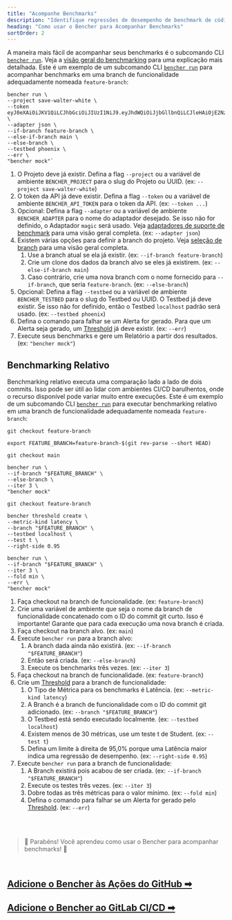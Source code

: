 ```yaml
---
title: "Acompanhe Benchmarks"
description: "Identifique regressões de desempenho de benchmark de código com benchmarking contínuo histórico ou benchmarking contínuo relativo"
heading: "Como usar o Bencher para Acompanhar Benchmarks"
sortOrder: 2
---
```


A maneira mais fácil de acompanhar seus benchmarks é o subcomando CLI <code><a href="/docs/pt/explanation/bencher-run">bencher run</a></code>. Veja a [visão geral do benchmarking](/docs/pt/explanation/benchmarking) para uma explicação mais detalhada.
Este é um exemplo de um subcomando CLI <code><a href="/docs/pt/explanation/bencher-run">bencher run</a></code> para acompanhar benchmarks em uma branch de funcionalidade adequadamente nomeada `feature-branch`:

```
bencher run \
--project save-walter-white \
--token eyJ0eXAiOiJKV1QiLCJhbGciOiJIUzI1NiJ9.eyJhdWQiOiJjbGllbnQiLCJleHAiOjE2NzQwNjA3NTAsImlhdCI6MTY3MTQ2ODc1MCwiaXNzIjoiYmVuY2hlci5kZXYiLCJzdWIiOiJzYXVsQGJldHRlcmNhbGxzYXVsLmNvbSIsIm9yZyI6bnVsbH0.CABcvWlPobAHs7wsdR6wX5p0R2jaCd7RmpsnMp5pwEc \
--adapter json \
--if-branch feature-branch \
--else-if-branch main \
--else-branch \
--testbed phoenix \
--err \
"bencher mock"`
```

1. O Projeto deve já existir. Defina a flag `--project` ou a variável de ambiente `BENCHER_PROJECT` para o slug do Projeto ou UUID. (ex: `--project save-walter-white`)
1. O token da API já deve existir. Defina a flag `--token` ou a variável de ambiente `BENCHER_API_TOKEN` para o token da API. (ex: `--token ...`)
1. Opcional: Defina a flag `--adapter` ou a variável de ambiente `BENCHER_ADAPTER` para o nome do adaptador desejado. Se isso não for definido, o Adaptador `magic` será usado. Veja [adaptadores de suporte de benchmark](/docs/pt/explanation/adapters) para uma visão geral completa. (ex: `--adapter json`)
1. Existem várias opções para definir a branch do projeto. Veja [seleção de branch](/docs/pt/explanation/branch-selection) para uma visão geral completa.
    1. Use a branch atual se ela já existir. (ex: `--if-branch feature-branch`)
    1. Crie um clone dos dados da branch alvo se eles já existirem. (ex: `--else-if-branch main`)
    1. Caso contrário, crie uma nova branch com o nome fornecido para `--if-branch`, que seria `feature-branch`. (ex: `--else-branch`)
1. Opcional: Defina a flag `--testbed` ou a variável de ambiente `BENCHER_TESTBED` para o slug do Testbed ou UUID. O Testbed já deve existir. Se isso não for definido, então o Testbed `localhost` padrão será usado. (ex: `--testbed phoenix`)
1. Defina o comando para falhar se um Alerta for gerado. Para que um Alerta seja gerado, um [Threshold](/docs/pt/explanation/thresholds) já deve existir. (ex: `--err`)
1. Execute seus benchmarks e gere um Relatório a partir dos resultados. (ex: `"bencher mock"`)

## Benchmarking Relativo

Benchmarking relativo executa uma comparação lado a lado de dois commits.
Isso pode ser útil ao lidar com ambientes CI/CD barulhentos,
onde o recurso disponível pode variar muito entre execuções.
Este é um exemplo de um subcomando CLI <code><a href="/docs/pt/explanation/bencher-run">bencher run</a></code> para executar benchmarking relativo em uma branch de funcionalidade adequadamente nomeada `feature-branch`:

```
git checkout feature-branch

export FEATURE_BRANCH=feature-branch-$(git rev-parse --short HEAD)

git checkout main

bencher run \
--if-branch "$FEATURE_BRANCH" \
--else-branch \
--iter 3 \
"bencher mock"

git checkout feature-branch

bencher threshold create \
--metric-kind latency \
--branch "$FEATURE_BRANCH" \
--testbed localhost \
--test t \
--right-side 0.95

bencher run \
--if-branch "$FEATURE_BRANCH" \
--iter 3 \
--fold min \
--err \
"bencher mock"
```

1. Faça checkout na branch de funcionalidade. (ex: `feature-branch`)
1. Crie uma variável de ambiente que seja o nome da branch de funcionalidade concatenado com o ID do commit git curto. Isso é importante! Garante que para cada execução uma nova branch é criada.
1. Faça checkout na branch alvo. (ex: `main`)
1. Execute `bencher run` para a branch alvo:
    1. A branch dada ainda não existirá. (ex: `--if-branch "$FEATURE_BRANCH"`)
    1. Então será criada. (ex: `--else-branch`)
    1. Execute os benchmarks três vezes. (ex: `--iter 3`)
1. Faça checkout na branch de funcionalidade. (ex: `feature-branch`)
1. Crie um [Threshold](/docs/pt/explanation/thresholds) para a branch de funcionalidade:
    1. O Tipo de Métrica para os benchmarks é Latência. (ex: `--metric-kind latency`)
    1. A Branch é a branch de funcionalidade com o ID do commit git adicionado. (ex: `--branch "$FEATURE_BRANCH"`)
    1. O Testbed está sendo executado localmente. (ex: `--testbed localhost`)
    1. Existem menos de 30 métricas, use um teste t de Student. (ex: `--test t`)
    1. Defina um limite à direita de 95,0% porque uma Latência maior indica uma regressão de desempenho. (ex: `--right-side 0.95`)
1. Execute `bencher run` para a branch de funcionalidade:
    1. A Branch existirá pois acabou de ser criada. (ex: `--if-branch "$FEATURE_BRANCH"`)
    1. Execute os testes três vezes. (ex: `--iter 3`)
    1. Dobre todas as três métricas para o valor mínimo. (ex: `--fold min`)
    1. Defina o comando para falhar se um Alerta for gerado pelo [Threshold](/docs/pt/explanation/thresholds). (ex: `--err`)

<br/>
<br/>

> 🐰 Parabéns! Você aprendeu como usar o Bencher para acompanhar benchmarks! 🎉

<br/>

<h2><a href="/docs/pt/how-to/github-actions">Adicione o Bencher às Ações do GitHub ➡</a></h2>
<h2><a href="/docs/pt/how-to/gitlab-ci-cd">Adicione o Bencher ao GitLab CI/CD ➡</a></h2>
